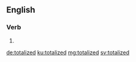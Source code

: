==English==

===Verb===
{{head|en|verb form}}

# {{en-past of|totalize}}

[[de:totalized]]
[[ku:totalized]]
[[mg:totalized]]
[[sv:totalized]]